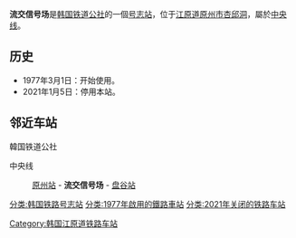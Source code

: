 {{朝鮮半島車站資訊
|公司色 = #0066b3
|文字色 = 
|站名 = 流交信号场
|圖片 = 
|pxl = 
|圖片說明 =
|前一站 = [[原州站|原州]]
|前一站距離 = 5.9
|後一站距離 = 3.4
|後一站 = [[盘谷站|盘谷]]
|諺文 = 유교역
|朝鮮漢字 = 流交驛
|文觀部式 = Yugyo-yeok
|馬-賴式 =
|副站名 = 
|車站編號 = 
|停站路線數 = 
|所屬公司 = [[韩国铁道公社|韩国铁道公社]]
|所屬路線 = [[中央线_(韩国)|中央线]]
|距離 = 108.5
|起點站 = [[清凉里站|清凉里]]
|所在地 =[[江原道_(南)|江原道]][[原州市|原州市]][[杏邱洞|杏邱洞]]1215-4
|車站構造 = 地面车站
|月台配置 = 
|啟用年月日 = 1977年3月1日
|廢站年月日 = 2021年1月5日
|上下車人次 = 
|統計年度 = 
|轉車 = 
|備註 = 
|全寬備註 = 
}}

'''流交信号场'''是[[韩国铁道公社|韩国铁道公社]]的一個[[号志站|号志站]]，位于[[江原道_(南)|江原道]][[原州市|原州市]][[杏邱洞|杏邱洞]]，屬於[[中央线_(韩国)|中央线]]。

== 历史 ==
*1977年3月1日：开始使用。
*2021年1月5日：停用本站。

== 邻近车站 ==
;韓国铁道公社
中央线
:[[原州站|原州站]] - '''流交信号场''' - [[盘谷站|盘谷站]]

{{中央线 (韩国)}}

[[分类:韩国铁路号志站|分类:韩国铁路号志站]]
[[Category:韩国江原道铁路车站|Category:韩国江原道铁路车站]]
[[分类:1977年啟用的鐵路車站|分类:1977年啟用的鐵路車站]]
[[分类:2021年关闭的铁路车站|分类:2021年关闭的铁路车站]]
